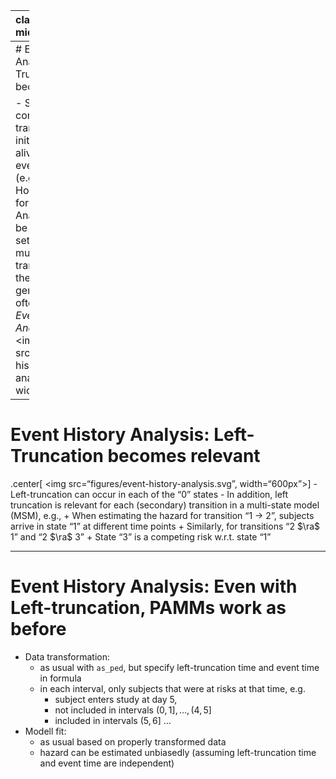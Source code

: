 
---
class: inverse, middle, center

.font150[
**Part IV: Event History Analysis**
]

<html>
  <div style=---float:left></div>
  <hr color='#005500' size=1px width=900pxpx>
</html>



---
# Event History Analysis: Left-Truncation becomes relevant

- So far we only considered transitions from the initial status (e.g., alive) to a single event of interest (e.g., death)
- However, methods for Lifetime Data Analysis can also be applied to settings with
multiple states and transitions between them
- This more general setting is often refered to as *Event History Analysis*
.center[
<img src="figures/event-history-analysis.svg", width="700px">
]


---
# Event History Analysis: Left-Truncation becomes relevant
.center[
<img src="figures/event-history-analysis.svg", width="600px">
]
- Left-truncation can occur in each of the "0" states
- In addition, left truncation is relevant for each (secondary) transition in a multi-state model (MSM), e.g.,
  + When estimating the hazard for transition "1 $\rightarrow$ 2", subjects arrive in state "1" at different time points
  + Similarly, for transitions "2 $\ra$ 1" and "2 $\ra$ 3"
  + State "3" is a competing risk w.r.t. state "1"
  
  
---
# Event History Analysis: Even with Left-truncation, PAMMs work as before

- Data transformation:
  + as usual with `as_ped`, but specify left-truncation time and event time in formula
  + in each interval, only subjects that were at risks at that time, e.g.
    * subject enters study at day 5,
    * not included in intervals $(0, 1], \ldots, (4, 5]$
    * included in intervals $(5, 6]$ ...
- Modell fit:
  + as usual based on properly transformed data
  + hazard can be estimated unbiasedly (assuming left-truncation time and event time are independent)

